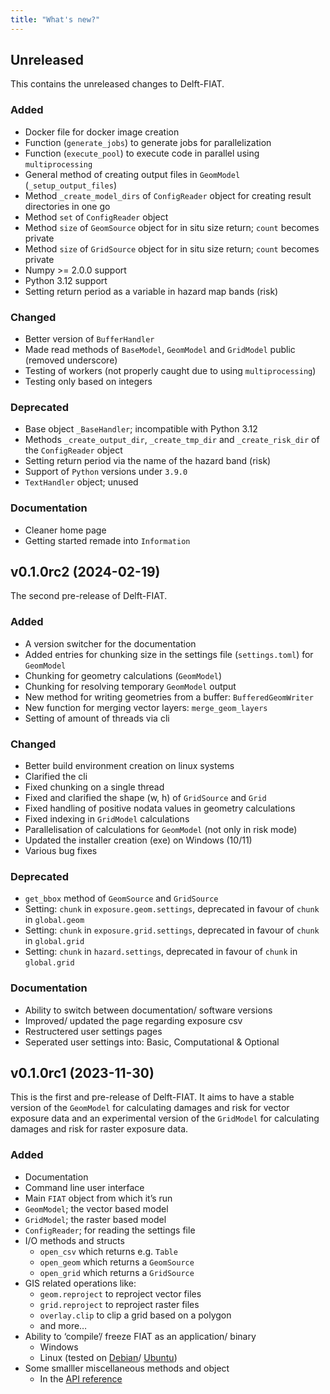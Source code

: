 ```yaml
---
title: "What's new?"
---
```


## Unreleased
This contains the unreleased changes to Delft-FIAT.

### Added
- Docker file for docker image creation
- Function (`generate_jobs`) to generate jobs for parallelization
- Function (`execute_pool`) to execute code in parallel using `multiprocessing`
- General method of creating output files in `GeomModel` (`_setup_output_files`)
- Method `_create_model_dirs` of `ConfigReader` object for creating result directories in one go
- Method `set` of `ConfigReader` object
- Method `size` of `GeomSource` object for in situ size return; `count` becomes private
- Method `size` of `GridSource` object for in situ size return; `count` becomes private
- Numpy >= 2.0.0 support
- Python 3.12 support
- Setting return period as a variable in hazard map bands (risk)

### Changed
- Better version of `BufferHandler`
- Made read methods of `BaseModel`, `GeomModel` and `GridModel` public (removed underscore)
- Testing of workers (not properly caught due to using `multiprocessing`)
- Testing only based on integers

### Deprecated
- Base object `_BaseHandler`; incompatible with Python 3.12
- Methods `_create_output_dir`, `_create_tmp_dir` and `_create_risk_dir` of the `ConfigReader` object
- Setting return period via the name of the hazard band (risk)
- Support of `Python` versions under `3.9.0`
- `TextHandler` object; unused

### Documentation
- Cleaner home page
- Getting started remade into `Information`

## v0.1.0rc2 (2024-02-19)
The second pre-release of Delft-FIAT.

### Added
- A version switcher for the documentation
- Added entries for chunking size in the settings file (`settings.toml`) for `GeomModel`
- Chunking for geometry calculations (`GeomModel`)
- Chunking for resolving temporary `GeomModel` output
- New method for writing geometries from a buffer: `BufferedGeomWriter`
- New function for merging vector layers: `merge_geom_layers`
- Setting of amount of threads via cli

### Changed
- Better build environment creation on linux systems
- Clarified the cli
- Fixed chunking on a single thread
- Fixed and clarified the shape (w, h) of `GridSource` and `Grid`
- Fixed handling of positive nodata values in geometry calculations
- Fixed indexing in `GridModel` calculations
- Parallelisation of calculations for `GeomModel` (not only in risk mode)
- Updated the installer creation (exe) on Windows (10/11)
- Various bug fixes

### Deprecated
- `get_bbox` method of `GeomSource` and `GridSource`
- Setting: `chunk` in `exposure.geom.settings`, deprecated in favour of `chunk` in `global.geom`
- Setting: `chunk` in `exposure.grid.settings`, deprecated in favour of `chunk` in `global.grid`
- Setting: `chunk` in `hazard.settings`, deprecated in favour of `chunk` in `global.grid`

### Documentation
- Ability to switch between documentation/ software versions
- Improved/ updated the page regarding exposure csv
- Restructered user settings pages
- Seperated user settings into: Basic, Computational & Optional

## v0.1.0rc1 (2023-11-30)
This is the first and pre-release of Delft-FIAT. It aims to have a stable version of the `GeomModel` for calculating damages and risk for vector exposure data and an experimental version of the `GridModel` for calculating damages and risk for raster exposure data.

### Added
- Documentation
- Command line user interface
- Main `FIAT` object from which it's run
- `GeomModel`; the vector based model
- `GridModel`; the raster based model
- `ConfigReader`; for reading the settings file
- I/O methods and structs
    - `open_csv` which returns e.g. `Table`
    - `open_geom` which returns a `GeomSource`
    - `open_grid` which returns a `GridSource`
- GIS related operations like:
    - `geom.reproject` to reproject vector files
    - `grid.reproject` to reproject raster files
    - `overlay.clip` to clip a grid based on a polygon
    - and more...
- Ability to 'compile'/ freeze FIAT as an application/ binary
    - Windows
    - Linux (tested on [Debian](https://www.debian.org/)/ [Ubuntu](https://ubuntu.com/))
- Some smalller miscellaneous methods and object
    - In the [API reference](api/index.qmd)
